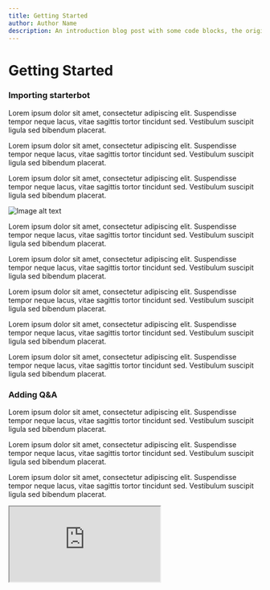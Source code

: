 ```yaml
---
title: Getting Started
author: Author Name
description: An introduction blog post with some code blocks, the original
---
```


<ThreeCols>
    <Sidebar
        classes="relative md:top-6 md:sticky"
        sections={[
            {
                id: 'importing-starterbot',
                label: 'Importing starterbot'
            },
            {
                id: 'adding-qna',
                label: 'Adding Q&A'
            },
            {
                id: 'deploying-botpress',
                label: 'Deploying Botpress'
            },
            {
                id: 'integrating-channels',
                label: 'Integrating Channels'
            }
        ]}></Sidebar>
    <Main>
        <h1 className="font-bold text-3xl mb-6"> Getting Started</h1>
        <div id="importing-starterbot">
            <h3 className="font-bold text-2xl mb-3">Importing starterbot</h3>
            <p className="mb-6">
                Lorem ipsum dolor sit amet, consectetur adipiscing elit. Suspendisse tempor neque
                lacus, vitae sagittis tortor tincidunt sed. Vestibulum suscipit ligula sed bibendum
                placerat.
            </p>
            <p className="mb-6">
                Lorem ipsum dolor sit amet, consectetur adipiscing elit. Suspendisse tempor neque
                lacus, vitae sagittis tortor tincidunt sed. Vestibulum suscipit ligula sed bibendum
                placerat.
            </p>
            <p className="mb-6">
                Lorem ipsum dolor sit amet, consectetur adipiscing elit. Suspendisse tempor neque
                lacus, vitae sagittis tortor tincidunt sed. Vestibulum suscipit ligula sed bibendum
                placerat.
            </p>
            <Img
                src="https://botpress.com/_next/image?url=https%3A%2F%2Fcontent.botpress.com%2Fuploads%2Fgetting-started-with-botpress.webp&w=3840&q=60"
                alt="Image alt text"
                height={428}
                caption="Optional caption under image. 👍"
            />
            <p className="mb-6">
                Lorem ipsum dolor sit amet, consectetur adipiscing elit. Suspendisse tempor neque
                lacus, vitae sagittis tortor tincidunt sed. Vestibulum suscipit ligula sed bibendum
                placerat.
            </p>
            <p className="mb-6">
                Lorem ipsum dolor sit amet, consectetur adipiscing elit. Suspendisse tempor neque
                lacus, vitae sagittis tortor tincidunt sed. Vestibulum suscipit ligula sed bibendum
                placerat.
            </p>
            <p className="mb-6">
                Lorem ipsum dolor sit amet, consectetur adipiscing elit. Suspendisse tempor neque
                lacus, vitae sagittis tortor tincidunt sed. Vestibulum suscipit ligula sed bibendum
                placerat.
            </p>
            <p className="mb-6">
                Lorem ipsum dolor sit amet, consectetur adipiscing elit. Suspendisse tempor neque
                lacus, vitae sagittis tortor tincidunt sed. Vestibulum suscipit ligula sed bibendum
                placerat.
            </p>
            <p className="mb-6">
                Lorem ipsum dolor sit amet, consectetur adipiscing elit. Suspendisse tempor neque
                lacus, vitae sagittis tortor tincidunt sed. Vestibulum suscipit ligula sed bibendum
                placerat.
            </p>
        </div>
        <div id="adding-qna">
            <h3 className="font-bold text-2xl mb-3">Adding Q&A</h3>
            <p className="mb-6">
                Lorem ipsum dolor sit amet, consectetur adipiscing elit. Suspendisse tempor neque
                lacus, vitae sagittis tortor tincidunt sed. Vestibulum suscipit ligula sed bibendum
                placerat.
            </p>
            <p className="mb-6">
                Lorem ipsum dolor sit amet, consectetur adipiscing elit. Suspendisse tempor neque
                lacus, vitae sagittis tortor tincidunt sed. Vestibulum suscipit ligula sed bibendum
                placerat.
            </p>
            <p className="mb-6">
                Lorem ipsum dolor sit amet, consectetur adipiscing elit. Suspendisse tempor neque
                lacus, vitae sagittis tortor tincidunt sed. Vestibulum suscipit ligula sed bibendum
                placerat.
            </p>
            <Iframe src="https://www.youtube.com/embed/_lOcCH_rNIU" />
            <p className="mb-6">
                Lorem ipsum dolor sit amet, consectetur adipiscing elit. Suspendisse tempor neque
                lacus, vitae sagittis tortor tincidunt sed. Vestibulum suscipit ligula sed bibendum
                placerat.
            </p>
            <p className="mb-6">
                Lorem ipsum dolor sit amet, consectetur adipiscing elit. Suspendisse tempor neque
                lacus, vitae sagittis tortor tincidunt sed. Vestibulum suscipit ligula sed bibendum
                placerat.
            </p>
            <p className="mb-6">
                Lorem ipsum dolor sit amet, consectetur adipiscing elit. Suspendisse tempor neque
                lacus, vitae sagittis tortor tincidunt sed. Vestibulum suscipit ligula sed bibendum
                placerat.
            </p>
            <p className="mb-6">
                Lorem ipsum dolor sit amet, consectetur adipiscing elit. Suspendisse tempor neque
                lacus, vitae sagittis tortor tincidunt sed. Vestibulum suscipit ligula sed bibendum
                placerat.
            </p>
            <p className="mb-6">
                Lorem ipsum dolor sit amet, consectetur adipiscing elit. Suspendisse tempor neque
                lacus, vitae sagittis tortor tincidunt sed. Vestibulum suscipit ligula sed bibendum
                placerat.
            </p>
        </div>
        <div id="deploying-botpress">
            <h3 className="font-bold text-2xl mb-3">Deploying Botpress</h3>
            <p className="mb-6">
                Lorem ipsum dolor sit amet, consectetur adipiscing elit. Suspendisse tempor neque
                lacus, vitae sagittis tortor tincidunt sed. Vestibulum suscipit ligula sed bibendum
                placerat.
            </p>
            <p className="mb-6">
                Lorem ipsum dolor sit amet, consectetur adipiscing elit. Suspendisse tempor neque
                lacus, vitae sagittis tortor tincidunt sed. Vestibulum suscipit ligula sed bibendum
                placerat.
            </p>
            <p className="mb-6">
                Lorem ipsum dolor sit amet, consectetur adipiscing elit. Suspendisse tempor neque
                lacus, vitae sagittis tortor tincidunt sed. Vestibulum suscipit ligula sed bibendum
                placerat.
            </p>
            <Img
                src="https://botpress.com/_next/image?url=https%3A%2F%2Fcontent.botpress.com%2Fuploads%2Fthumbnail_blog.jpg&w=3840&q=60"
                alt="Image alt text"
                height={428}
                caption="Optional caption under image. 👍"
            />
            <p className="mb-6">
                Lorem ipsum dolor sit amet, consectetur adipiscing elit. Suspendisse tempor neque
                lacus, vitae sagittis tortor tincidunt sed. Vestibulum suscipit ligula sed bibendum
                placerat.
            </p>
            <p className="mb-6">
                Lorem ipsum dolor sit amet, consectetur adipiscing elit. Suspendisse tempor neque
                lacus, vitae sagittis tortor tincidunt sed. Vestibulum suscipit ligula sed bibendum
                placerat.
            </p>
            <p className="mb-6">
                Lorem ipsum dolor sit amet, consectetur adipiscing elit. Suspendisse tempor neque
                lacus, vitae sagittis tortor tincidunt sed. Vestibulum suscipit ligula sed bibendum
                placerat.
            </p>
            <p className="mb-6">
                Lorem ipsum dolor sit amet, consectetur adipiscing elit. Suspendisse tempor neque
                lacus, vitae sagittis tortor tincidunt sed. Vestibulum suscipit ligula sed bibendum
                placerat.
            </p>
            <p className="mb-6">
                Lorem ipsum dolor sit amet, consectetur adipiscing elit. Suspendisse tempor neque
                lacus, vitae sagittis tortor tincidunt sed. Vestibulum suscipit ligula sed bibendum
                placerat.
            </p>
        </div>
        <div id="integrating-channels">
            <h3 className="font-bold text-2xl mb-3">Integrating Channels</h3>
            <p className="mb-6">
                Lorem ipsum dolor sit amet, consectetur adipiscing elit. Suspendisse tempor neque
                lacus, vitae sagittis tortor tincidunt sed. Vestibulum suscipit ligula sed bibendum
                placerat.
            </p>
            <Img
                src="https://botpress.com/_next/image?url=https%3A%2F%2Fcontent.botpress.com%2Fuploads%2Fintegrating.png&w=3840&q=60"
                alt="Image alt text"
                height={428}
            />
            <p className="mb-6">
                Lorem ipsum dolor sit amet, consectetur adipiscing elit. Suspendisse tempor neque
                lacus, vitae sagittis tortor tincidunt sed. Vestibulum suscipit ligula sed bibendum
                placerat.
            </p>
            <p className="mb-6">
                Lorem ipsum dolor sit amet, consectetur adipiscing elit. Suspendisse tempor neque
                lacus, vitae sagittis tortor tincidunt sed. Vestibulum suscipit ligula sed bibendum
                placerat.
            </p>
            <p className="mb-6">
                Lorem ipsum dolor sit amet, consectetur adipiscing elit. Suspendisse tempor neque
                lacus, vitae sagittis tortor tincidunt sed. Vestibulum suscipit ligula sed bibendum
                placerat.
            </p>
            <p className="mb-6">
                Lorem ipsum dolor sit amet, consectetur adipiscing elit. Suspendisse tempor neque
                lacus, vitae sagittis tortor tincidunt sed. Vestibulum suscipit ligula sed bibendum
                placerat.
            </p>
            <p className="mb-6">
                Lorem ipsum dolor sit amet, consectetur adipiscing elit. Suspendisse tempor neque
                lacus, vitae sagittis tortor tincidunt sed. Vestibulum suscipit ligula sed bibendum
                placerat.
            </p>
            <p className="mb-6">
                Lorem ipsum dolor sit amet, consectetur adipiscing elit. Suspendisse tempor neque
                lacus, vitae sagittis tortor tincidunt sed. Vestibulum suscipit ligula sed bibendum
                placerat.
            </p>
            <p className="mb-6">
                Lorem ipsum dolor sit amet, consectetur adipiscing elit. Suspendisse tempor neque
                lacus, vitae sagittis tortor tincidunt sed. Vestibulum suscipit ligula sed bibendum
                placerat.
            </p>
            <p className="mb-6">
                Lorem ipsum dolor sit amet, consectetur adipiscing elit. Suspendisse tempor neque
                lacus, vitae sagittis tortor tincidunt sed. Vestibulum suscipit ligula sed bibendum
                placerat.
            </p>
            <p className="mb-6">
                Lorem ipsum dolor sit amet, consectetur adipiscing elit. Suspendisse tempor neque
                lacus, vitae sagittis tortor tincidunt sed. Vestibulum suscipit ligula sed bibendum
                placerat.
            </p>
            <p className="mb-6">
                Lorem ipsum dolor sit amet, consectetur adipiscing elit. Suspendisse tempor neque
                lacus, vitae sagittis tortor tincidunt sed. Vestibulum suscipit ligula sed bibendum
                placerat.
            </p>
            <p className="mb-6">
                Lorem ipsum dolor sit amet, consectetur adipiscing elit. Suspendisse tempor neque
                lacus, vitae sagittis tortor tincidunt sed. Vestibulum suscipit ligula sed bibendum
                placerat.
            </p>
            <p className="mb-6">
                Lorem ipsum dolor sit amet, consectetur adipiscing elit. Suspendisse tempor neque
                lacus, vitae sagittis tortor tincidunt sed. Vestibulum suscipit ligula sed bibendum
                placerat.
            </p>
            <p className="mb-6">
                Lorem ipsum dolor sit amet, consectetur adipiscing elit. Suspendisse tempor neque
                lacus, vitae sagittis tortor tincidunt sed. Vestibulum suscipit ligula sed bibendum
                placerat.
            </p>
            <p className="mb-6">
                Lorem ipsum dolor sit amet, consectetur adipiscing elit. Suspendisse tempor neque
                lacus, vitae sagittis tortor tincidunt sed. Vestibulum suscipit ligula sed bibendum
                placerat.
            </p>
            <p className="mb-6">
                Lorem ipsum dolor sit amet, consectetur adipiscing elit. Suspendisse tempor neque
                lacus, vitae sagittis tortor tincidunt sed. Vestibulum suscipit ligula sed bibendum
                placerat.
            </p>
        </div>
    </Main>
    <RelatedContent classes="hidden lg:block">
        <Iframe src="https://www.youtube.com/embed/_lOcCH_rNIU" />
        <Iframe src="https://www.youtube.com/embed/2OqJoCnBoaE" />
    </RelatedContent>
</ThreeCols>
